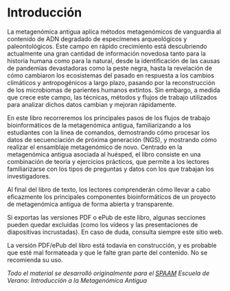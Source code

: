 # Introducción {.unnumbered}

La metagenómica antigua aplica métodos metagenómicos de vanguardia al contenido de ADN degradado de especímenes arqueológicos y paleontológicos. Este campo en rápido crecimiento está descubriendo actualmente una gran cantidad de información novedosa tanto para la historia humana como para la natural, desde la identificación de las causas de pandemias devastadoras como la peste negra, hasta la revelación de cómo cambiaron los ecosistemas del pasado en respuesta a los cambios climáticos y antropogénicos a largo plazo, pasando por la reconstrucción de los microbiomas de parientes humanos extintos. Sin embargo, a medida que crece este campo, las técnicas, métodos y flujos de trabajo utilizados para analizar dichos datos cambian y mejoran rápidamente.

En este libro recorreremos los principales pasos de los flujos de trabajo bioinformáticos de la metagenómica antigua, familiarizando a los estudiantes con la línea de comandos, demostrando cómo procesar los datos de secuenciación de próxima generación (NGS), y mostrando cómo realizar el ensamblaje metagenómico de novo. Centrado en la metagenómica antigua asociada al huésped, el libro consiste en una combinación de teoría y ejercicios prácticos, que permite a los lectores familiarizarse con los tipos de preguntas y datos con los que trabajan los investigadores.

Al final del libro de texto, los lectores comprenderán cómo llevar a cabo eficazmente los principales componentes bioinformáticos de un proyecto de metagenómica antigua de forma abierta y transparente.

::: {.callout-note}
Si exportas las versiones PDF o ePub de este libro, algunas secciones pueden quedar excluidas (como los vídeos y las presentaciones de diapositivas incrustadas). En caso de duda, consulta siempre este sitio web.
:::

::: {.callout-warning}
La versión PDF/ePub del libro está todavía en construcción, y es probable que esté mal formateada y que le falte gran parte del contenido. No se recomienda su uso.
:::

*Todo el material se desarrolló originalmente para el [SPAAM](https://spaam-community-github.io) Escuela de Verano: Introducción a la Metagenómica Antigua*

<!-- TODO -->

<!-- Instrucciones sobre cómo navegar por el libro y cómo configurar el entorno computacional - ¿tal vez una página aparte 'antes de empezar'? -->


